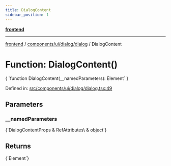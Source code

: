 ```yaml
---
title: DialogContent
sidebar_position: 1
---
```



[**frontend**](../../../../..)

***

[frontend](../../../../..) / [components/ui/dialog/dialog](..) / DialogContent

# Function: DialogContent()

<CodeBlock language="ts">
{ `function DialogContent(__namedParameters): Element` }
</CodeBlock>

Defined in: [src/components/ui/dialog/dialog.tsx:49](https://github.com/svsticky/CommitteeClash/blob/f974faa16c13593c1cc0eea50bf89b045abdabb5/frontend/src/components/ui/dialog/dialog.tsx#L49)

## Parameters

### \_\_namedParameters
<CodeBlock language="ts">
{`DialogContentProps & RefAttributes\<HTMLDivElement\> & object`}
</CodeBlock>

## Returns
<CodeBlock language="ts">
{`Element`}
</CodeBlock>